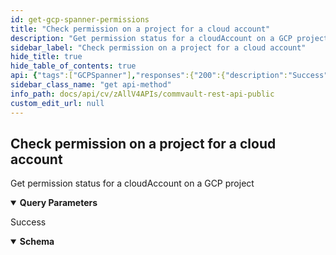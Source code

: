 ```yaml
---
id: get-gcp-spanner-permissions
title: "Check permission on a project for a cloud account"
description: "Get permission status for a cloudAccount on a GCP project"
sidebar_label: "Check permission on a project for a cloud account"
hide_title: true
hide_table_of_contents: true
api: {"tags":["GCPSpanner"],"responses":{"200":{"description":"Success","content":{"application/json":{"schema":{"properties":{"status":{"type":"boolean"}},"title":"StatusModel","type":"object"},"examples":{"When account has permission":{"value":{"status":true}},"When account doesn't have permission":{"value":{"status":false}}}}}}},"operationId":"getGCPSpannerPermissions","description":"Get permission status for a cloudAccount on a GCP project","parameters":[{"schema":{"type":"integer"},"in":"query","name":"cloudAccountId","description":"the id of the node where the browse request is sent"},{"schema":{"type":"string"},"in":"query","name":"projectName","description":"google cloud project the instance belongs to"}],"method":"get","path":"/V4/GCPSpanner/permissions","servers":[{"url":"http://{hostname}/webconsole/api","variables":{"hostname":{"default":"localhost","description":"Webconsole"}}}],"securitySchemes":{"token":{"in":"header","name":"Authtoken","type":"apiKey"}},"info":{"version":"1.0.0","contact":{},"description":"## Welcome\n\nWelcome to Commvault's Rest APIs. You can explore our APIs in [Postman](https://getpostman.com) using the predefined requests we created\n\nThe current version of this documentation is **Commvault Platform Release 2022E**.\n\nYou can access LTS documentation here:\n\n[Feature Release 11.20](https://documenter.getpostman.com/view/2046098/UVR7KoPJ)\n\n[Feature Release 11.24](https://documenter.getpostman.com/view/2046098/UVR7KoPL)\n\nFor more V2 and Latest APIs, please visit your API Explorer page.  \n[*More Details*](http://documentation.commvault.com/commvault/v11/article?p=107350_1.htm)\n\n## Setup\n\nTo get started, [create an environment in Postman](https://www.getpostman.com/docs/environments), select that environment, and set your environment variables by entering necessary values in the `0 - Setup/Environment Setup` pre-request script ([documentation on pre-request scripts](http://www.getpostman.com/docs/pre_request_scripts)). Also, Some of our calls might have dependencies. `GET`/`PUT`/`DELETE` may only work after an item is created with a `POST`.\n\nThe same set of APIs can be used for both XML and JSON. If you want to get equivalent JSON for the XML, use our [API](https://api.commvault.com/#fe2fa795-dd7c-4416-857d-75704b52be8c) for conversion.\n\n**Note:** Swagger Documentation for V2/Latest APIs are present in the following URL:  \n`{ServerURL}/sandbox/apiexplorer`\n\n[*More Details*](http://documentation.commvault.com/commvault/v11/article?p=45551.htm)","title":"Commvault Rest API - Public"},"postman":{"name":"Check permission on a project for a cloud account","description":{"content":"Get permission status for a cloudAccount on a GCP project","type":"text/plain"},"url":{"path":["V4","GCPSpanner","permissions"],"host":["{{baseUrl}}"],"query":[{"disabled":false,"description":{"content":"the id of the node where the browse request is sent","type":"text/plain"},"key":"cloudAccountId","value":""},{"disabled":false,"description":{"content":"google cloud project the instance belongs to","type":"text/plain"},"key":"projectName","value":""}],"variable":[]},"header":[{"key":"Accept","value":"application/json"}],"method":"GET"}}
sidebar_class_name: "get api-method"
info_path: docs/api/cv/zAllV4APIs/commvault-rest-api-public
custom_edit_url: null
---
```



## Check permission on a project for a cloud account



Get permission status for a cloudAccount on a GCP project

<details style={{"marginBottom":"1rem"}} data-collapsed={false} open={true}><summary style={{}}><strong>Query Parameters</strong></summary><div><ul><ParamsItem className={"paramsItem"} param={{"schema":{"type":"integer"},"in":"query","name":"cloudAccountId","description":"the id of the node where the browse request is sent"}}></ParamsItem><ParamsItem className={"paramsItem"} param={{"schema":{"type":"string"},"in":"query","name":"projectName","description":"google cloud project the instance belongs to"}}></ParamsItem></ul></div></details><div><ApiTabs><TabItem label={"200"} value={"200"}><div>

Success

</div><div><MimeTabs schemaType={"response"}><TabItem label={"application/json"} value={"application/json"}><SchemaTabs><TabItem label={"Schema"} value={"Schema"}><details style={{}} data-collapsed={false} open={true}><summary style={{"textAlign":"left"}}><strong>Schema</strong></summary><div style={{"textAlign":"left","marginLeft":"1rem"}}></div><ul style={{"marginLeft":"1rem"}}><SchemaItem collapsible={false} name={"status"} required={false} deprecated={undefined} schemaDescription={undefined} schemaName={"boolean"} qualifierMessage={undefined} defaultValue={undefined}></SchemaItem></ul></details></TabItem><TabItem label={"Example (from schema)"} value={"Example (from schema)"}><ResponseSamples responseExample={"{\n  \"status\": true\n}"} language={"json"}></ResponseSamples></TabItem><TabItem label={" When account has permission"} value={" When account has permission"}><ResponseSamples responseExample={"{\n  \"status\": true\n}"} language={"json"}></ResponseSamples></TabItem><TabItem label={" When account doesn't have permission"} value={" When account doesn't have permission"}><ResponseSamples responseExample={"{\n  \"status\": false\n}"} language={"json"}></ResponseSamples></TabItem></SchemaTabs></TabItem></MimeTabs></div></TabItem></ApiTabs></div>
      